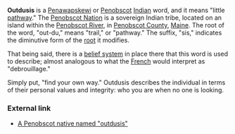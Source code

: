 '''Outdusis''' is a [[Penawapskewi]] or [[Penobscot]] [[Indian]] word, and it means "little [[pathway]]." The [http://www.penobscotnation.org Penobscot Nation] is a sovereign Indian tribe, located on an island within the [[Penobscot River]], in [[Penobscot County]], [[Maine]]. The root of the word, "out-du," means "trail," or "pathway." The suffix, "sis," indicates the diminutive form of the [[root]] it modifies.

That being said, there is a [[belief system]] in place there that this word is used to describe; almost analogous to what the [[French]] would interpret as "debrouillage."

Simply put, "find your own way."  Outdusis describes the individual in terms of their personal values and integrity: who you are when no one is looking.


=== External link ===

* [http://www.outdusis.com A Penobscot native named "outdusis"]


<!--[[User:216.204.52.11|216.204.52.11]] 20:44, 28 Mar 2005 (UTC)--iabasis-->